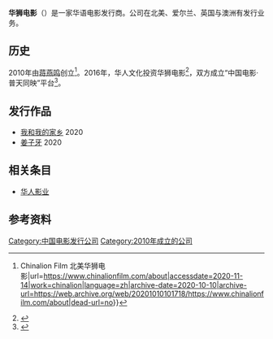 {{Multiple issues|
{{Refimprove|time=2020-11-15T01:12:11+00:00}}
{{Orphan|time=2020-11-15T01:12:11+00:00}}
}}
'''华狮电影'''（{{lang-en|China Lion Film}}）是一家华语电影发行商。公司在北美、爱尔兰、英国与澳洲有发行业务。

== 历史 ==
2010年由[[蒋燕鸣|蒋燕鸣]]创立<ref>{{Cite web|title=关于我们 About Us {{!}} Chinalion Film 北美华狮电影|url=https://www.chinalionfilm.com/about|accessdate=2020-11-14|work=chinalion|language=zh|archive-date=2020-10-10|archive-url=https://web.archive.org/web/20201010101718/https://www.chinalionfilm.com/about|dead-url=no}}</ref>。2016年，华人文化投资华狮电影<ref>{{Cite web|title=黎瑞刚投资亏损中的华狮电影 意指建立中国电影"国际发行体系" – Mtime时光网|url=http://news.mtime.com/2016/01/16/1551521.html|accessdate=2020-11-14|work=news.mtime.com|archive-date=2020-11-16|archive-url=https://web.archive.org/web/20201116142432/http://news.mtime.com/2016/01/16/1551521.html|dead-url=no}}</ref>，双方成立“中国电影·普天同映”平台<ref>{{Cite web|title=中国电影 普天同映-新华网|url=http://www.xinhuanet.com/world/2016-02/15/c_128718574.htm|accessdate=2020-11-16|work=www.xinhuanet.com}}</ref>。

== 发行作品 ==

* [[我和我的家乡|我和我的家乡]] 2020
* [[姜子牙_(电影)|姜子牙]] 2020

== 相关条目 ==
* [[华人影业|华人影业]]

== 参考资料 ==
<references />

[[Category:中国电影发行公司|Category:中国电影发行公司]]
[[Category:2010年成立的公司|Category:2010年成立的公司]]